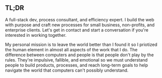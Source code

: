 
## TL;DR

A full-stack dev, process consultant, and efficiency expert. I build the web with purpose and craft new processes for small business, non-profits, and enterprise clients. Let's get in <Link href="/contact">contact</Link> and start a conversation if you're interested in working together.

My personal mission is to leave the world better than I found it so I priotized the human element in almost all aspects of the work that I do. The difference between computers and people is that people don't play by the rules. They're impulsive, fallible, and emotional so we must understand people to build products, processes, and reach long-term goals to help navigate the world that computers can't possibly understand.
